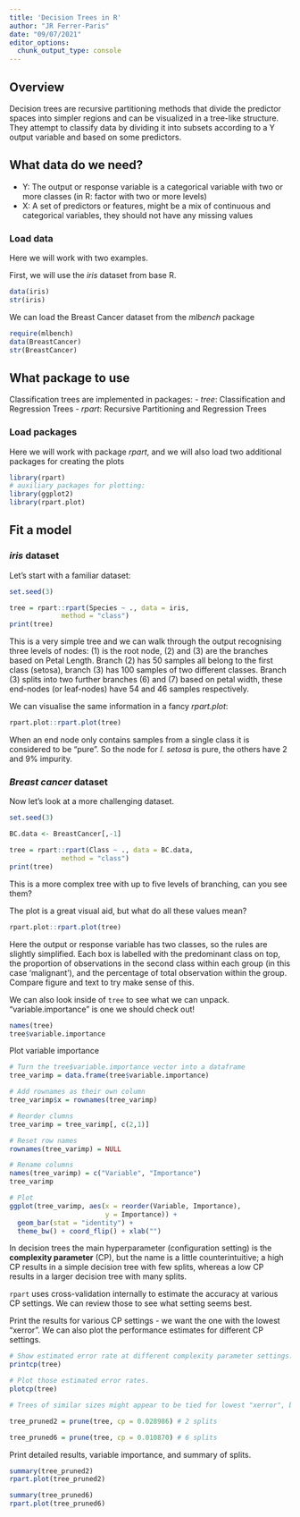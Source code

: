 ```yaml
---
title: 'Decision Trees in R'
author: "JR Ferrer-Paris"
date: "09/07/2021"
editor_options:
  chunk_output_type: console
---
```

## Overview

Decision trees are recursive partitioning methods that divide the predictor spaces into simpler regions and can be visualized in a tree-like structure. They attempt to classify data by dividing it into subsets according to a Y output variable and based on some predictors.

## What data do we need?

- Y: The output or response variable is a categorical variable with two or more classes (in R: factor with two or more levels)
- X: A set of predictors or features, might be a mix of continuous and categorical variables, they should not have any missing values

### Load data

Here we will work with two examples.

First, we will use the _iris_ dataset from base R.
```r
data(iris)
str(iris)
```


We can load the Breast Cancer dataset from the _mlbench_ package
```r
require(mlbench)
data(BreastCancer)
str(BreastCancer)
```

## What package to use

Classification trees are implemented in packages:
- _tree_: Classification and Regression Trees
- _rpart_: Recursive Partitioning and Regression Trees

### Load packages

Here we will work with package _rpart_, and we will also load two additional packages for creating the plots

```r
library(rpart)
# auxiliary packages for plotting:
library(ggplot2)
library(rpart.plot)
```


## Fit a model

### _iris_ dataset
Let's start with a familiar dataset:

```r
set.seed(3)

tree = rpart::rpart(Species ~ ., data = iris,
             method = "class")
print(tree)
```

This is a very simple tree and we can walk through the output recognising three levels of nodes: (1) is the root node, (2) and (3) are the branches based on Petal Length. Branch (2) has 50 samples all belong to the first class (setosa), branch (3) has 100 samples of two different classes. Branch (3) splits into two further branches (6) and (7) based on petal width, these end-nodes (or leaf-nodes) have 54 and 46 samples respectively.

We can visualise the same information in a fancy _rpart.plot_:

```r
rpart.plot::rpart.plot(tree)
```

When an end node only contains samples from a single class it is considered to be "pure". So the node for _I. setosa_ is pure, the others have 2 and 9% impurity.

### _Breast cancer_ dataset

Now let's look at a more challenging dataset.


```r
set.seed(3)

BC.data <- BreastCancer[,-1]

tree = rpart::rpart(Class ~ ., data = BC.data,
             method = "class")
print(tree)
```

This is a more complex tree with up to five levels of branching, can you see them?

The plot is a great visual aid, but what do all these values mean?

```r
rpart.plot::rpart.plot(tree)
```

Here the output or response variable has two classes, so the rules are slightly simplified. Each box is labelled with the predominant class on top, the proportion of observations in the second class within each group (in this case 'malignant'), and the percentage of total observation within the group. Compare figure and text to try make sense of this.


We can also look inside of `tree` to see what we can unpack. "variable.importance" is one we should check out!

```r
names(tree)
tree$variable.importance
```

Plot variable importance

```r
# Turn the tree$variable.importance vector into a dataframe
tree_varimp = data.frame(tree$variable.importance)

# Add rownames as their own column
tree_varimp$x = rownames(tree_varimp)

# Reorder clumns
tree_varimp = tree_varimp[, c(2,1)]

# Reset row names
rownames(tree_varimp) = NULL

# Rename columns
names(tree_varimp) = c("Variable", "Importance")
tree_varimp

# Plot
ggplot(tree_varimp, aes(x = reorder(Variable, Importance),
                        y = Importance)) +
  geom_bar(stat = "identity") +
  theme_bw() + coord_flip() + xlab("")
```

In decision trees the main hyperparameter (configuration setting) is the **complexity parameter** (CP), but the name is a little counterintuitive; a high CP results in a simple decision tree with few splits, whereas a low CP results in a larger decision tree with many splits.

`rpart` uses cross-validation internally to estimate the accuracy at various CP settings. We can review those to see what setting seems best.

Print the results for various CP settings - we want the one with the lowest "xerror". We can also plot the performance estimates for different CP settings.

```r
# Show estimated error rate at different complexity parameter settings.
printcp(tree)

# Plot those estimated error rates.
plotcp(tree)

# Trees of similar sizes might appear to be tied for lowest "xerror", but a tree with fewer splits might be easier to interpret.

tree_pruned2 = prune(tree, cp = 0.028986) # 2 splits

tree_pruned6 = prune(tree, cp = 0.010870) # 6 splits
```

Print detailed results, variable importance, and summary of splits.

```r
summary(tree_pruned2)
rpart.plot(tree_pruned2)
```
```r
summary(tree_pruned6)
rpart.plot(tree_pruned6)
```
